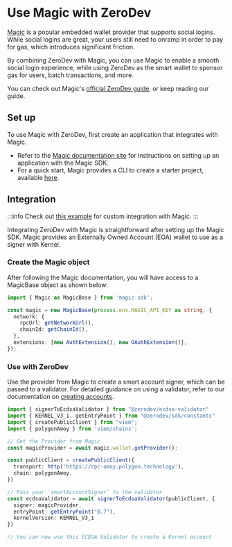 # Use Magic with ZeroDev

[Magic](https://magic.link/) is a popular embedded wallet provider that supports social logins. While social logins are great, your users still need to onramp in order to pay for gas, which introduces significant friction.

By combining ZeroDev with Magic, you can use Magic to enable a smooth social login experience, while using ZeroDev as the smart wallet to sponsor gas for users, batch transactions, and more.

You can check out Magic's [official ZeroDev guide](https://magic.link/docs/wallets/integrations/zerodev-account-abstraction), or keep reading our guide.

## Set up

To use Magic with ZeroDev, first create an application that integrates with Magic.

- Refer to the [Magic documentation site](https://magic.link/docs/home/welcome) for instructions on setting up an application with the Magic SDK.
- For a quick start, Magic provides a CLI to create a starter project, available [here](https://magic.link/docs/home/quickstart/cli).

## Integration

:::info
Check out [this example](https://github.com/zerodevapp/zerodev-signer-examples/tree/main/magic) for custom integration with Magic.
:::

Integrating ZeroDev with Magic is straightforward after setting up the Magic SDK. Magic provides an Externally Owned Account (EOA) wallet to use as a signer with Kernel.

### Create the Magic object

After following the Magic documentation, you will have access to a MagicBase object as shown below:

```typescript
import { Magic as MagicBase } from 'magic-sdk';

const magic = new MagicBase(process.env.MAGIC_API_KEY as string, {
  network: {
    rpcUrl: getNetworkUrl(),
    chainId: getChainId(),
  },
  extensions: [new AuthExtension(), new OAuthExtension()],
});
```

### Use with ZeroDev

Use the provider from Magic to create a smart account signer, which can be passed to a validator. For detailed guidance on using a validator, refer to our documentation on [creating accounts](/sdk/core-api/create-account#api).

```typescript
import { signerToEcdsaValidator } from "@zerodev/ecdsa-validator"
import { KERNEL_V3_1, getEntryPoint } from "@zerodev/sdk/constants"
import { createPublicClient } from "viem";
import { polygonAmoy } from 'viem/chains';

// Get the Provider from Magic 
const magicProvider = await magic.wallet.getProvider();

const publicClient = createPublicClient({
  transport: http('https://rpc-amoy.polygon.technology'),
  chain: polygonAmoy,
})

// Pass your `smartAccountSigner` to the validator
const ecdsaValidator = await signerToEcdsaValidator(publicClient, {
  signer: magicProvider,
  entryPoint: getEntryPoint("0.7"),
  kernelVersion: KERNEL_V3_1
})

// You can now use this ECDSA Validator to create a Kernel account
```
